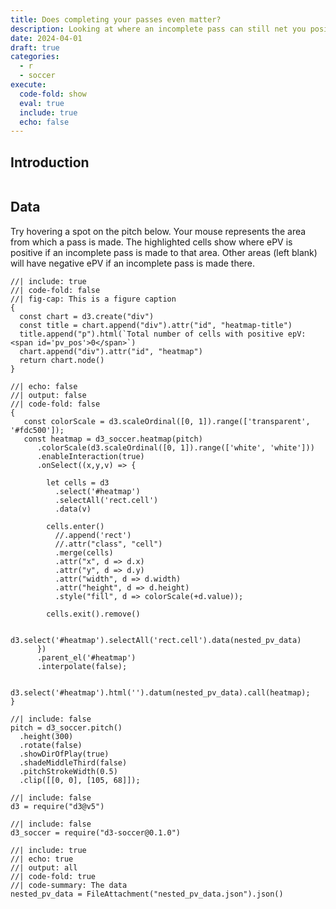 ```yaml
---
title: Does completing your passes even matter?
description: Looking at where an incomplete pass can still net you positive ePV.
date: 2024-04-01
draft: true
categories:
  - r
  - soccer
execute: 
  code-fold: show
  eval: true
  include: true
  echo: false
---
```


## Introduction

```r

```

## Data

Try hovering a spot on the pitch below. Your mouse represents the area from which a pass is made. The highlighted cells show where ePV is positive if an incomplete pass is made to that area. Other areas (left blank) will have negative ePV if an incomplete pass is made there.

```ojs
//| include: true
//| code-fold: false
//| fig-cap: This is a figure caption
{
  const chart = d3.create("div")
  const title = chart.append("div").attr("id", "heatmap-title")
  title.append("p").html(`Total number of cells with positive epV: <span id='pv_pos'>0</span>`)
  chart.append("div").attr("id", "heatmap")
  return chart.node()
}
```

```ojs
//| echo: false
//| output: false
//| code-fold: false
{  
   const colorScale = d3.scaleOrdinal([0, 1]).range(['transparent', '#fdc500']);
   const heatmap = d3_soccer.heatmap(pitch)
      .colorScale(d3.scaleOrdinal([0, 1]).range(['white', 'white']))
      .enableInteraction(true)
      .onSelect((x,y,v) => {
  
        let cells = d3
          .select('#heatmap')
          .selectAll('rect.cell')
          .data(v)
  
        cells.enter()
          //.append('rect')
          //.attr("class", "cell")
          .merge(cells)
          .attr("x", d => d.x)
          .attr("y", d => d.y)
          .attr("width", d => d.width)
          .attr("height", d => d.height)
          .style("fill", d => colorScale(+d.value));
  
        cells.exit().remove()

         d3.select('#heatmap').selectAll('rect.cell').data(nested_pv_data)
      })
      .parent_el('#heatmap')
      .interpolate(false);

    d3.select('#heatmap').html('').datum(nested_pv_data).call(heatmap);
}
```

```ojs
//| include: false
pitch = d3_soccer.pitch()
  .height(300)
  .rotate(false)
  .showDirOfPlay(true)
  .shadeMiddleThird(false)
  .pitchStrokeWidth(0.5)
  .clip([[0, 0], [105, 68]]);
```

```ojs
//| include: false
d3 = require("d3@v5")
```

```ojs
//| include: false
d3_soccer = require("d3-soccer@0.1.0")
```

```ojs
//| include: true
//| echo: true
//| output: all
//| code-fold: true
//| code-summary: The data
nested_pv_data = FileAttachment("nested_pv_data.json").json()
```
